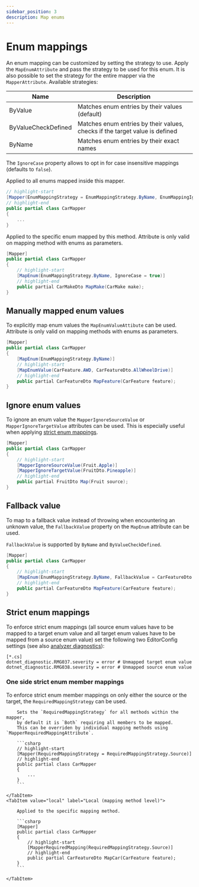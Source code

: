 ```yaml
---
sidebar_position: 3
description: Map enums
---
```



# Enum mappings

An enum mapping can be customized by setting the strategy to use.
Apply the `MapEnumAttribute` and pass the strategy to be used for this enum.
It is also possible to set the strategy for the entire mapper via the `MapperAttribute`.
Available strategies:

| Name                | Description                                                                 |
| ------------------- | --------------------------------------------------------------------------- |
| ByValue             | Matches enum entries by their values (default)                              |
| ByValueCheckDefined | Matches enum entries by their values, checks if the target value is defined |
| ByName              | Matches enum entries by their exact names                                   |

The `IgnoreCase` property allows to opt in for case insensitive mappings (defaults to `false`).

<Tabs>
  <TabItem value="global" label="Global (mapper level)" default>
  
  Applied to all enums mapped inside this mapper.
  
  ```csharp
  // highlight-start
  [Mapper(EnumMappingStrategy = EnumMappingStrategy.ByName, EnumMappingIgnoreCase = true)]
  // highlight-end
  public partial class CarMapper
  {
      ...
  }
  ```
  
  </TabItem>
  <TabItem value="enum" label="Enum (mapping method level)">
  
  Applied to the specific enum mapped by this method.
  Attribute is only valid on mapping method with enums as parameters.
  
  ```csharp
  [Mapper]
  public partial class CarMapper
  {
      // highlight-start
      [MapEnum(EnumMappingStrategy.ByName, IgnoreCase = true)]
      // highlight-end
      public partial CarMakeDto MapMake(CarMake make);
  }
  ```
  
  </TabItem>
</Tabs>

## Manually mapped enum values

To explicitly map enum values the `MapEnumValueAttibute` can be used.
Attribute is only valid on mapping methods with enums as parameters.

```csharp
[Mapper]
public partial class CarMapper
{
    [MapEnum(EnumMappingStrategy.ByName)]
    // highlight-start
    [MapEnumValue(CarFeature.AWD, CarFeatureDto.AllWheelDrive)]
    // highlight-end
    public partial CarFeatureDto MapFeature(CarFeature feature);
}
```

## Ignore enum values

To ignore an enum value the `MapperIgnoreSourceValue` or `MapperIgnoreTargetValue` attributes can be used.
This is especially useful when applying [strict enum mappings](#strict-enum-mappings).

```csharp
[Mapper]
public partial class CarMapper
{
    // highlight-start
    [MapperIgnoreSourceValue(Fruit.Apple)]
    [MapperIgnoreTargetValue(FruitDto.Pineapple)]
    // highlight-end
    public partial FruitDto Map(Fruit source);
}
```

## Fallback value

To map to a fallback value instead of throwing when encountering an unknown value,
the `FallbackValue` property on the `MapEnum` attribute can be used.

`FallbackValue` is supported by `ByName` and `ByValueCheckDefined`.

```csharp
[Mapper]
public partial class CarMapper
{
    // highlight-start
    [MapEnum(EnumMappingStrategy.ByName, FallbackValue = CarFeatureDto.Unknown)]
    // highlight-end
    public partial CarFeatureDto MapFeature(CarFeature feature);
}
```

## Strict enum mappings

To enforce strict enum mappings
(all source enum values have to be mapped to a target enum value
and all target enum values have to be mapped from a source enum value)
set the following two EditorConfig settings (see also [analyzer diagnostics](./analyzer-diagnostics.mdx)):

```editorconfig title=".editorconfig"
[*.cs]
dotnet_diagnostic.RMG037.severity = error # Unmapped target enum value
dotnet_diagnostic.RMG038.severity = error # Unmapped source enum value
```

### One side strict enum member mappings

To enforce strict enum member mappings on only either the source or the target,
the `RequiredMappingStrategy` can be used.

<Tabs>
    <TabItem value="global" label="Global (mapper level)" default>
    
        Sets the `RequiredMappingStrategy` for all methods within the mapper,
        by default it is `Both` requiring all members to be mapped.
        This can be overriden by individual mapping methods using `MapperRequiredMappingAttribute`.
    
        ```csharp
        // highlight-start
        [Mapper(RequiredMappingStrategy = RequiredMappingStrategy.Source)]
        // highlight-end
        public partial class CarMapper
        {
            ...
        }
        ```
    
    </TabItem>
    <TabItem value="local" label="Local (mapping method level)">
    
        Applied to the specific mapping method.
    
        ```csharp
        [Mapper]
        public partial class CarMapper
        {
            // highlight-start
            [MapperRequiredMapping(RequiredMappingStrategy.Source)]
            // highlight-end
            public partial CarFeatureDto MapCar(CarFeature feature);
        }
        ```
    
    </TabItem>
</Tabs>
